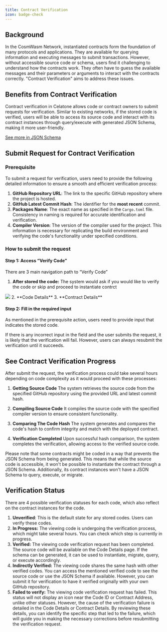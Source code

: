 ```yaml
---
title: Contract Verification
icon: badge-check
---
```


## Background


In the CosmWasm Network, instantiated contracts form the foundation of many protocols and applications. They are available for querying information and executing messages to submit transactions. However, without accessible source code or schema, users find it challenging to understand how the contracts work. They often have to guess the available messages and their parameters or arguments to interact with the contracts correctly. "Contract Verification" aims to address these issues.

## Benefits from Contract Verification

Contract verification in Celatone allows code or contract owners to submit requests for verification. Similar to existing networks, if the stored code is verified, users will be able to access its source code and interact with its contract instances through query/execute with generated JSON Schema, making it more user-friendly.

[See more in JSON Schema](https://docs.alleslabs.com/developers/cosmwasm/codes/attach-json-schema)

## Submit Request for Contract Verification

### Prerequisite

To submit a request for verification, users need to provide the following detailed information to ensure a smooth and efficient verification process:

1. **GitHub Repository URL**: The link to the specific GitHub repository where the project is hosted.
2. **GitHub Latest Commit Hash**: The identifier for the **most recent** commit. 
3. **Packages Name**: The exact name as specified in the `Cargo.toml` file. Consistency in naming is required for accurate identification and verification.
4. **Compiler Version**: The version of the compiler used for the project. This information is necessary for replicating the build environment and verifying the code's functionality under specified conditions.

### How to submit the request

#### Step 1: Access “Verify Code”

There are 3 main navigation path to “Verify Code”

1. **After stored the code:** The system would ask if you would like to verify the code or skip and proceed to instantiate contrct
<Frame>
    <img src="/images/user-docs/verifications/wasm/after-stored-code.png" />
</Frame>
2. **Code Details**
3. **Contract Details**

#### Step 2: Fill in the required input

As mentioned in the prerequisite action, users need to provide input that indicates the stored code. 

<Note> If there is any incorrect input in the field and the user submits the request, it is likely that the verification will fail. However, users can always resubmit the verification until it succeeds.</Note>

## See Contract Verification Progress

After submit the request, the verification process could take several hours depending on code complexity as it would proceed with these processes:

1. **Getting Source Code**
    The system retrieves the source code from the specified GitHub repository using the provided URL and latest commit hash.
    
2. **Compiling Source Code**
    It compiles the source code with the specified compiler version to ensure consistent functionality.
    
3. **Comparing The Code Hash**
    The system generates and compares the code's hash to confirm integrity and match with the deployed contract.

4. **Verification Completed**
    Upon successful hash comparison, the system completes the verification, allowing access to the verified source code.

<Note>Please note that some contracts might be coded in a way that prevents the JSON Schema from being generated. This means that while the source code is accessible, it won't be possible to instantiate the contract through a JSON Schema. Additionally, its contract instances won't have a JSON Schema to query, execute, or migrate.</Note>

## Verification Status
There are 4 possible verification statuses for each code, which also reflect on the contract instances for the code.

1. **Unverified**: This is the default state for any stored codes. Users can verify these codes.
2. **In Progress:** The viewing code is undergoing the verification process, which might take several hours. You can check which step is currently in progress.
3. **Verified:** The viewing code verification request has been completed. The source code will be available on the Code Details page. If the schema can be generated, it can be used to instantiate, migrate, query, or execute accordingly.
4. **Indirectly Verified:** The viewing code shares the same hash with other verified codes. You can access the mentioned verified code to see the source code or use the JSON Schema if available. However, you can submit it for verification to have it verified originally with your own GitHub repository.
5. **Failed to verify:** The viewing code verification request has failed. This status will not display an icon near the Code ID or Contract Address, unlike other statuses. However, the cause of the verification failure is detailed in the Code Details or Contract Details. By reviewing these details, you can identify the specific step that led to the failure, which will guide you in making the necessary corrections before resubmitting the verification request.